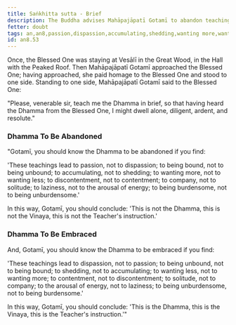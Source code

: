 ```yaml
---
title: Saṅkhitta sutta - Brief
description: The Buddha advises Mahāpajāpatī Gotamī to abandon teachings that lead to passion, being bound, accumulating, wanting more, discontentment, company, laziness, and being burdensome. Instead, embrace teachings that lead to dispassion, being unbound, shedding, wanting less, contentment, solitude, the arousal of energy, and being unburdensome.
fetter: doubt
tags: an,an8,passion,dispassion,accumulating,shedding,wanting more,wanting less,discontentment,contentment,company,solitude,laziness,arousal of energy,burdensome,unburdensome
id: an8.53
---
```


Once, the Blessed One was staying at Vesālī in the Great Wood, in the Hall with the Peaked Roof. Then Mahāpajāpatī Gotamī approached the Blessed One; having approached, she paid homage to the Blessed One and stood to one side. Standing to one side, Mahāpajāpatī Gotamī said to the Blessed One:

"Please, venerable sir, teach me the Dhamma in brief, so that having heard the Dhamma from the Blessed One, I might dwell alone, diligent, ardent, and resolute."

### Dhamma To Be Abandoned

"Gotamī, you should know the Dhamma to be abandoned if you find:

'These teachings lead to passion, not to dispassion;
to being bound, not to being unbound;
to accumulating, not to shedding;
to wanting more, not to wanting less;
to discontentment, not to contentment;
to company, not to solitude;
to laziness, not to the arousal of energy;
to being burdensome, not to being unburdensome.'

In this way, Gotamī, you should conclude: 'This is not the Dhamma, this is not the Vinaya, this is not the Teacher's instruction.'

### Dhamma To Be Embraced

And, Gotamī, you should know the Dhamma to be embraced if you find:

'These teachings lead to dispassion, not to passion;
to being unbound, not to being bound;
to shedding, not to accumulating;
to wanting less, not to wanting more;
to contentment, not to discontentment;
to solitude, not to company;
to the arousal of energy, not to laziness;
to being unburdensome, not to being burdensome.'

In this way, Gotamī, you should conclude: 'This is the Dhamma, this is the Vinaya, this is the Teacher's instruction.'"